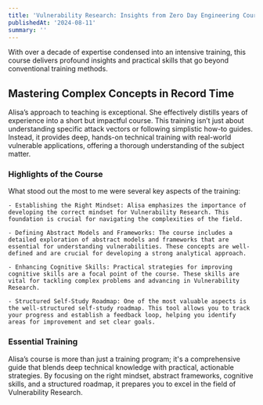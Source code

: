 ```yaml
---
title: 'Vulnerability Research: Insights from Zero Day Engineering Course'
publishedAt: '2024-08-11'
summary: ''
---
```


With over a decade of expertise condensed into an intensive training, this course delivers profound insights and practical skills that go beyond conventional training methods.

## Mastering Complex Concepts in Record Time

Alisa’s approach to teaching is exceptional. She effectively distills years of experience into a short but impactful course. This training isn’t just about understanding specific attack vectors or following simplistic how-to guides.
Instead, it provides deep, hands-on technical training with real-world vulnerable applications, offering a thorough understanding of the subject matter.

### Highlights of the Course

What stood out the most to me were several key aspects of the training:

    - Establishing the Right Mindset: Alisa emphasizes the importance of developing the correct mindset for Vulnerability Research. This foundation is crucial for navigating the complexities of the field.

    - Defining Abstract Models and Frameworks: The course includes a detailed exploration of abstract models and frameworks that are essential for understanding vulnerabilities. These concepts are well-defined and are crucial for developing a strong analytical approach.

    - Enhancing Cognitive Skills: Practical strategies for improving cognitive skills are a focal point of the course. These skills are vital for tackling complex problems and advancing in Vulnerability Research.

    - Structured Self-Study Roadmap: One of the most valuable aspects is the well-structured self-study roadmap. This tool allows you to track your progress and establish a feedback loop, helping you identify areas for improvement and set clear goals.

### Essential Training

Alisa’s course is more than just a training program; it's a comprehensive guide that blends deep technical knowledge with practical, actionable strategies. By focusing on the right mindset, abstract frameworks, cognitive skills, and a structured roadmap,
it prepares you to excel in the field of Vulnerability Research.
